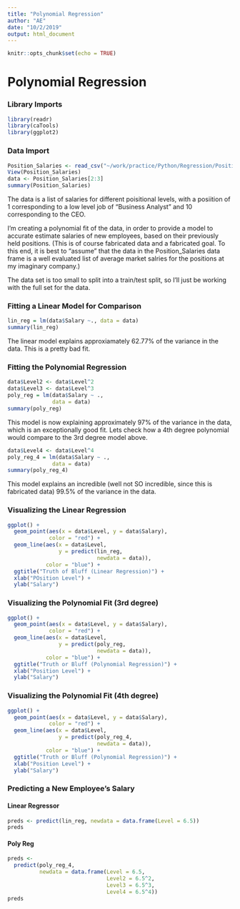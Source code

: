 ```yaml
---
title: "Polynomial Regression"
author: "AE"
date: "10/2/2019"
output: html_document
---
```


```r
knitr::opts_chunk$set(echo = TRUE)
```

# Polynomial Regression

### Library Imports
```r
library(readr)
library(caTools)
library(ggplot2)
```


### Data Import
```r
Position_Salaries <- read_csv("~/work/practice/Python/Regression/Position_Salaries.csv")
View(Position_Salaries)
data <- Position_Salaries[2:3]
summary(Position_Salaries)
```
The data is a list of salaries for different poisitional levels, with a posiition of 1 corresponding to a low level job of "Business Analyst" and 10 corresponding to the CEO.

I'm creating a polynomial fit of the data, in order to provide a model to accurate estimate salaries of new employees, based on their previously held positions. (This is of course fabricated data and a fabricated goal. To this end, it is best to "assume" that the data in the Position_Salaries data frame is a well evaluated list of average market salries for the positions at my imaginary company.)

The data set is too small to split into a train/test split, so I'll just be working with the full set for the data.

### Fitting a Linear Model for Comparison
```r
lin_reg = lm(data$Salary ~., data = data)
summary(lin_reg)
```
The linear model explains approxiamately 62.77% of the variance in the data. This is a pretty bad fit.

### Fitting the Polynomial Regression
```r
data$Level2 <- data$Level^2
data$Level3 <- data$Level^3
poly_reg = lm(data$Salary ~ .,
              data = data)
summary(poly_reg)
```

This model is now explaining approximately 97% of the variance in the data, which is an exceptionally good fit. Lets check how a 4th degree polynomial would compare to the 3rd degree model above.

```r
data$Level4 <- data$Level^4
poly_reg_4 = lm(data$Salary ~ .,
              data = data)
summary(poly_reg_4)

```

This model explains an incredible (well not SO incredible, since this is fabricated data) 99.5% of the variance in the data.

### Visualizing the Linear Regression
```r
ggplot() +
  geom_point(aes(x = data$Level, y = data$Salary),
             color = "red") +
  geom_line(aes(x = data$Level, 
                y = predict(lin_reg, 
                            newdata = data)),
            color = "blue") +
  ggtitle("Truth of Bluff (Linear Regression)") +
  xlab("POsition Level") +
  ylab("Salary")

```

### Visualizing the Polynomial Fit (3rd degree)
```r
ggplot() +
  geom_point(aes(x = data$Level, y = data$Salary),
             color = "red") +
  geom_line(aes(x = data$Level, 
                y = predict(poly_reg, 
                            newdata = data)),
            color = "blue") +
  ggtitle("Truth or Bluff (Polynomial Regression)") +
  xlab("Position Level") +
  ylab("Salary")

```

### Visualizing the Polynomial Fit (4th degree)
```r
ggplot() +
  geom_point(aes(x = data$Level, y = data$Salary),
             color = "red") +
  geom_line(aes(x = data$Level, 
                y = predict(poly_reg_4, 
                            newdata = data)),
            color = "blue") +
  ggtitle("Truth or Bluff (Polynomial Regression)") +
  xlab("Position Level") +
  ylab("Salary")

```


### Predicting a New Employee's Salary
#### Linear Regressor
```r
preds <- predict(lin_reg, newdata = data.frame(Level = 6.5))
preds
```
#### Poly Reg
```r
preds <- 
  predict(poly_reg_4, 
          newdata = data.frame(Level = 6.5, 
                               Level2 = 6.5^2, 
                               Level3 = 6.5^3, 
                               Level4 = 6.5^4))
preds

```





